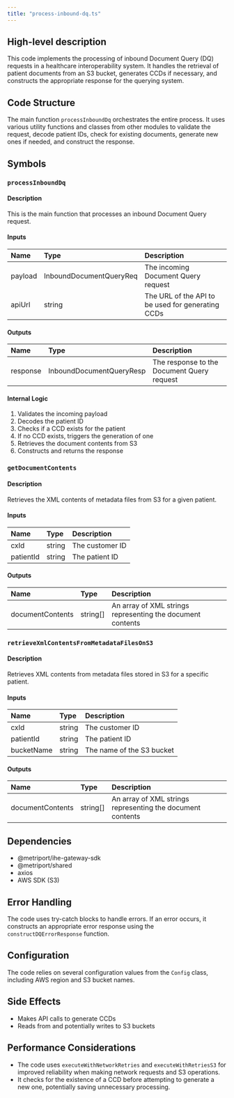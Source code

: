 ```yaml
---
title: "process-inbound-dq.ts"
---
```


## High-level description
This code implements the processing of inbound Document Query (DQ) requests in a healthcare interoperability system. It handles the retrieval of patient documents from an S3 bucket, generates CCDs if necessary, and constructs the appropriate response for the querying system.

## Code Structure
The main function `processInboundDq` orchestrates the entire process. It uses various utility functions and classes from other modules to validate the request, decode patient IDs, check for existing documents, generate new ones if needed, and construct the response.

## Symbols

### `processInboundDq`
#### Description
This is the main function that processes an inbound Document Query request.

#### Inputs
| Name | Type | Description |
|:-----|:-----|:------------|
| payload | InboundDocumentQueryReq | The incoming Document Query request |
| apiUrl | string | The URL of the API to be used for generating CCDs |

#### Outputs
| Name | Type | Description |
|:-----|:-----|:------------|
| response | InboundDocumentQueryResp | The response to the Document Query request |

#### Internal Logic
1. Validates the incoming payload
2. Decodes the patient ID
3. Checks if a CCD exists for the patient
4. If no CCD exists, triggers the generation of one
5. Retrieves the document contents from S3
6. Constructs and returns the response

### `getDocumentContents`
#### Description
Retrieves the XML contents of metadata files from S3 for a given patient.

#### Inputs
| Name | Type | Description |
|:-----|:-----|:------------|
| cxId | string | The customer ID |
| patientId | string | The patient ID |

#### Outputs
| Name | Type | Description |
|:-----|:-----|:------------|
| documentContents | string[] | An array of XML strings representing the document contents |

### `retrieveXmlContentsFromMetadataFilesOnS3`
#### Description
Retrieves XML contents from metadata files stored in S3 for a specific patient.

#### Inputs
| Name | Type | Description |
|:-----|:-----|:------------|
| cxId | string | The customer ID |
| patientId | string | The patient ID |
| bucketName | string | The name of the S3 bucket |

#### Outputs
| Name | Type | Description |
|:-----|:-----|:------------|
| documentContents | string[] | An array of XML strings representing the document contents |

## Dependencies
- @metriport/ihe-gateway-sdk
- @metriport/shared
- axios
- AWS SDK (S3)

## Error Handling
The code uses try-catch blocks to handle errors. If an error occurs, it constructs an appropriate error response using the `constructDQErrorResponse` function.

## Configuration
The code relies on several configuration values from the `Config` class, including AWS region and S3 bucket names.

## Side Effects
- Makes API calls to generate CCDs
- Reads from and potentially writes to S3 buckets

## Performance Considerations
- The code uses `executeWithNetworkRetries` and `executeWithRetriesS3` for improved reliability when making network requests and S3 operations.
- It checks for the existence of a CCD before attempting to generate a new one, potentially saving unnecessary processing.